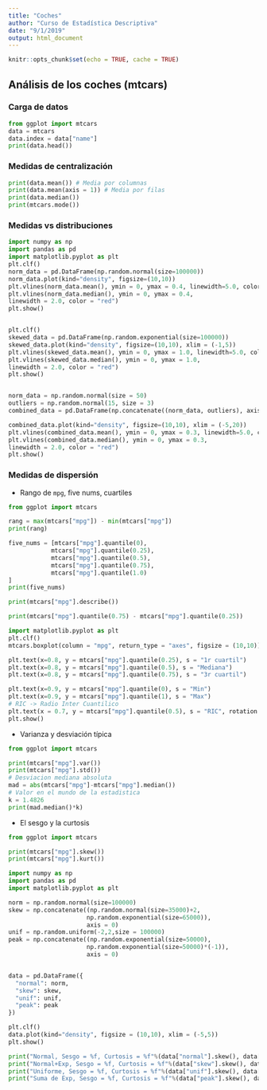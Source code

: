 ```yaml
---
title: "Coches"
author: "Curso de Estadística Descriptiva"
date: "9/1/2019"
output: html_document
---
```


```r
knitr::opts_chunk$set(echo = TRUE, cache = TRUE)
```

## Análisis de los coches (mtcars)

### Carga de datos
```python
from ggplot import mtcars
data = mtcars
data.index = data["name"]
print(data.head())
```

### Medidas de centralización
```python
print(data.mean()) # Media por columnas
print(data.mean(axis = 1)) # Media por filas
print(data.median())
print(mtcars.mode())
```


### Medidas vs distribuciones
```python
import numpy as np
import pandas as pd
import matplotlib.pyplot as plt
plt.clf()
norm_data = pd.DataFrame(np.random.normal(size=100000))
norm_data.plot(kind="density", figsize=(10,10))
plt.vlines(norm_data.mean(), ymin = 0, ymax = 0.4, linewidth=5.0, color = "green")
plt.vlines(norm_data.median(), ymin = 0, ymax = 0.4, 
linewidth = 2.0, color = "red")
plt.show()


plt.clf()
skewed_data = pd.DataFrame(np.random.exponential(size=100000))
skewed_data.plot(kind="density", figsize=(10,10), xlim = (-1,5))
plt.vlines(skewed_data.mean(), ymin = 0, ymax = 1.0, linewidth=5.0, color = "green")
plt.vlines(skewed_data.median(), ymin = 0, ymax = 1.0, 
linewidth = 2.0, color = "red")
plt.show()


norm_data = np.random.normal(size = 50)
outliers = np.random.normal(15, size = 3)
combined_data = pd.DataFrame(np.concatenate((norm_data, outliers), axis = 0))

combined_data.plot(kind="density", figsize=(10,10), xlim = (-5,20))
plt.vlines(combined_data.mean(), ymin = 0, ymax = 0.3, linewidth=5.0, color = "green")
plt.vlines(combined_data.median(), ymin = 0, ymax = 0.3, 
linewidth = 2.0, color = "red")
plt.show()
```

### Medidas de dispersión
 - Rango de `mpg`, five nums, cuartiles
```python
from ggplot import mtcars

rang = max(mtcars["mpg"]) - min(mtcars["mpg"])
print(rang)

five_nums = [mtcars["mpg"].quantile(0),
            mtcars["mpg"].quantile(0.25),
            mtcars["mpg"].quantile(0.5),
            mtcars["mpg"].quantile(0.75),
            mtcars["mpg"].quantile(1.0)
]
print(five_nums)

print(mtcars["mpg"].describe())

print(mtcars["mpg"].quantile(0.75) - mtcars["mpg"].quantile(0.25))

import matplotlib.pyplot as plt
plt.clf()
mtcars.boxplot(column = "mpg", return_type = "axes", figsize = (10,10))

plt.text(x=0.8, y = mtcars["mpg"].quantile(0.25), s = "1r cuartil")
plt.text(x=0.8, y = mtcars["mpg"].quantile(0.5), s = "Mediana")
plt.text(x=0.8, y = mtcars["mpg"].quantile(0.75), s = "3r cuartil")

plt.text(x=0.9, y = mtcars["mpg"].quantile(0), s = "Min")
plt.text(x=0.9, y = mtcars["mpg"].quantile(1), s = "Max")
# RIC -> Radio Inter Cuantilico
plt.text(x = 0.7, y = mtcars["mpg"].quantile(0.5), s = "RIC", rotation = 90, size = 25)
plt.show()
```

- Varianza y desviación típica

```python
from ggplot import mtcars

print(mtcars["mpg"].var())
print(mtcars["mpg"].std())
# Desviacion mediana absoluta
mad = abs(mtcars["mpg"]-mtcars["mpg"].median())
# Valor en el mundo de la estadistica
k = 1.4826
print(mad.median()*k)
```

- El sesgo y la curtosis

```python
from ggplot import mtcars

print(mtcars["mpg"].skew())
print(mtcars["mpg"].kurt())
```


```python
import numpy as np
import pandas as pd
import matplotlib.pyplot as plt

norm = np.random.normal(size=100000)
skew = np.concatenate((np.random.normal(size=35000)+2, 
                      np.random.exponential(size=65000)),
                      axis = 0)
unif = np.random.uniform(-2,2,size = 100000)
peak = np.concatenate((np.random.exponential(size=50000),
                      np.random.exponential(size=50000)*(-1)),
                      axis = 0)


data = pd.DataFrame({
  "normal": norm,
  "skew": skew,
  "unif": unif,
  "peak": peak
})

plt.clf()
data.plot(kind="density", figsize = (10,10), xlim = (-5,5))
plt.show()

print("Normal, Sesgo = %f, Curtosis = %f"%(data["normal"].skew(), data["normal"].kurt()))
print("Normal+Exp, Sesgo = %f, Curtosis = %f"%(data["skew"].skew(), data["skew"].kurt()))
print("Uniforme, Sesgo = %f, Curtosis = %f"%(data["unif"].skew(), data["unif"].kurt()))
print("Suma de Exp, Sesgo = %f, Curtosis = %f"%(data["peak"].skew(), data["peak"].kurt()))
```



